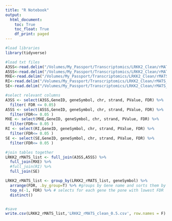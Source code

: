 ```yaml
---
title: "R Notebook"
output:
  html_document:
    toc: True
    toc_float: True
    df_print: paged
---
```


```r
#load libraries
library(tidyverse)

#load txt files
A3SS<-read.delim("/Volumes/My_Passport/Transcriptomics/LRKK2_Clean/rMATS_Results_unpaired/A3SS.MATS.JCEC.txt")
A5SS<-read.delim("/Volumes/My_Passport/Transcriptomics/LRKK2_Clean/rMATS_Results_unpaired/A5SS.MATS.JCEC.txt")
MXE<-read.delim("/Volumes/My_Passport/Transcriptomics/LRKK2_Clean/rMATS_Results_unpaired/MXE.MATS.JCEC.txt")
RI<-read.delim("/Volumes/My_Passport/Transcriptomics/LRKK2_Clean/rMATS_Results_unpaired/RI.MATS.JCEC.txt")
SE<-read.delim("/Volumes/My_Passport/Transcriptomics/LRKK2_Clean/rMATS_Results_unpaired/SE.MATS.JCEC.txt")

```


```r
#select relevant columns
A3SS <- select(A3SS,GeneID, geneSymbol, chr, strand, PValue, FDR) %>%
  filter( FDR <= 0.05)
A5SS <- select(A5SS,GeneID, geneSymbol, chr, strand, PValue, FDR) %>%
  filter(FDR<= 0.05 )
MXE <- select(MXE,GeneID, geneSymbol, chr, strand, PValue, FDR) %>%
  filter(FDR<= 0.05 )
RI <- select(RI,GeneID, geneSymbol, chr, strand, PValue, FDR) %>%
  filter(FDR<= 0.05 )
SE <- select(SE,GeneID, geneSymbol, chr, strand, PValue, FDR) %>%
  filter(FDR<= 0.05 )

#join tables together
LRKK2_rMATS_list <- full_join(A3SS,A5SS) %>%
  full_join(MXE) %>%
  #full_join(RI) %>%
  full_join(SE) 

LRKK2_rMATS_list <- group_by(LRKK2_rMATS_list, geneSymbol) %>%
  arrange(FDR, .by_group=T) %>% #groups by Gene name and sorts them by FDR
  top_n(-1, FDR) %>% # selects for each gene the pone with lowest FDR
  distinct()



```


```r

#save
write.csv(LRKK2_rMATS_list,'LRKK2_rMATS_clean_0.5.csv', row.names = F)
```













